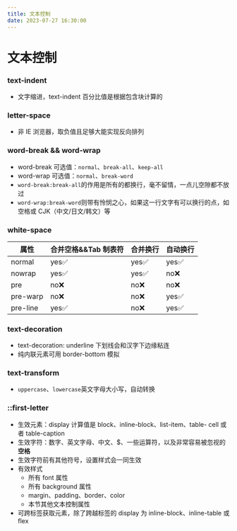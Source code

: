 ```yaml
---
title: 文本控制
date: 2023-07-27 16:30:00
---
```


# 文本控制

### text-indent

- 文字缩进，text-indent 百分比值是根据包含块计算的

### letter-space

- 非 IE 浏览器，取负值且足够大能实现反向排列

### word-break && word-wrap

- word-break 可选值：`normal`、`break-all`、`keep-all`
- word-wrap 可选值：`normal`、`break-word`
- `word-break:break-all`的作用是所有的都换行，毫不留情，一点儿空隙都不放过
- `word-wrap:break-word`则带有怜悯之心，如果这一行文字有可以换行的点，如空格或 CJK（中文/日文/韩文）等

### white-space

| 属性     | 合并空格&&Tab 制表符 | 合并换行 | 自动换行 |
| -------- | -------------------- | -------- | -------- |
| normal   | yes✅                | yes✅    | yes✅    |
| nowrap   | yes✅                | yes✅    | no❌     |
| pre      | no❌                 | no❌     | no❌     |
| pre-warp | no❌                 | no❌     | yes✅    |
| pre-line | yes✅                | no❌     | yes✅    |

### text-decoration

- text-decoration: underline 下划线会和汉字下边缘粘连
- 纯内联元素可用 border-bottom 模拟

### text-transform

- `uppercase`、`lowercase`英文字母大小写，自动转换

### ::first-letter

- 生效元素：display 计算值是 block、inline-block、list-item、table- cell 或者 table-caption
- 生效字符：数字、英文字母、中文、$、一些运算符，以及非常容易被忽视的**空格**
- 生效字符前有其他符号，设置样式会一同生效
- 有效样式
  - 所有 font 属性
  - 所有 background 属性
  - margin、padding、border、color
  - 本节其他文本控制属性
- 可跨标签获取元素，除了跨越标签的 display 为 inline-block、inline-table 或 flex

